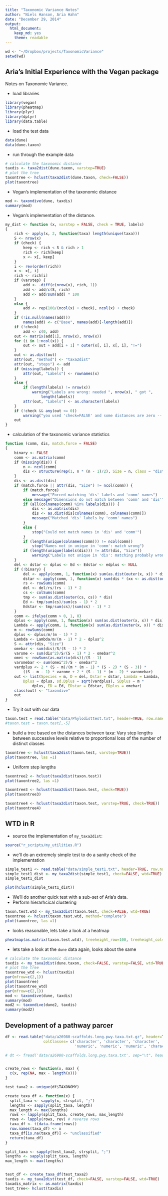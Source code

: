 ```yaml
---
title: "Taxonomic Variance Notes"
author: "Niels Hanson, Aria Hahn"
date: "December 29, 2014"
output:
  html_document:
    keep_md: yes
    theme: readable
---
```


```r
wd <- "~/Dropbox/projects/TaxonomicVariance"
setwd(wd)
```

## Aria's Initial Experience with the Vegan package

Notes on Taxonomic Variance.

* load libraries

```r
library(vegan)
library(pheatmap)
library(plyr)
library(dplyr)
library(data.table)
```

* load the test data

```r
data(dune)
data(dune.taxon)
```

* run through the example data

```r
# calculate the taxonomic distance
taxdis <- taxa2dist(dune.taxon, varstep=TRUE)
# plot the tree
taxontree <- hclust(taxa2dist(dune.taxon, check=FALSE))
plot(taxontree)
```

* Vegan's implementation of the taxonomic distance

```r
mod <- taxondive(dune, taxdis)
summary(mod)
```

* Vegan's implementation of the distance.

```r
my_dist <- function (x, varstep = FALSE, check = TRUE, labels) 
{
    rich <- apply(x, 2, function(taxa) length(unique(taxa)))
    S <- nrow(x)
    if (check) {
        keep <- rich < S & rich > 1
        rich <- rich[keep]
        x <- x[, keep]
    }
    i <- rev(order(rich))
    x <- x[, i]
    rich <- rich[i]
    if (varstep) {
        add <- -diff(c(nrow(x), rich, 1))
        add <- add/c(S, rich)
        add <- add/sum(add) * 100
    }
    else {
        add <- rep(100/(ncol(x) + check), ncol(x) + check)
    }
    if (!is.null(names(add))) 
        names(add) <- c("Base", names(add)[-length(add)])
    if (!check) 
        add <- c(0, add)
    out <- matrix(add[1], nrow(x), nrow(x))
    for (i in 1:ncol(x)) {
        out <- out + add[i + 1] * outer(x[, i], x[, i], "!=")
    }
    out <- as.dist(out)
    attr(out, "method") <- "taxa2dist"
    attr(out, "steps") <- add
    if (missing(labels)) {
        attr(out, "Labels") <- rownames(x)
    }
    else {
        if (length(labels) != nrow(x)) 
            warning("Labels are wrong: needed ", nrow(x), " got ", 
                length(labels))
        attr(out, "Labels") <- as.character(labels)
    }
    if (!check && any(out <= 0)) 
        warning("you used 'check=FALSE' and some distances are zero -- was this intended?")
    out
}
```

* calculation of the taxonomic variance statistics

```r
function (comm, dis, match.force = FALSE) 
{
    binary <- FALSE
    comm <- as.matrix(comm)
    if (missing(dis)) {
        n <- ncol(comm)
        dis <- structure(rep(1, n * (n - 1)/2), Size = n, class = "dist")
    }
    dis <- as.dist(dis)
    if (match.force || attr(dis, "Size") != ncol(comm)) {
        if (match.force) 
            message("Forced matching 'dis' labels and 'comm' names")
        else message("Dimensions do not match between 'comm' and 'dis'")
        if (all(colnames(comm) %in% labels(dis))) {
            dis <- as.matrix(dis)
            dis <- as.dist(dis[colnames(comm), colnames(comm)])
            message("Matched 'dis' labels by 'comm' names")
        }
        else {
            stop("Could not match names in 'dis' and 'comm'")
        }
        if (length(unique(colnames(comm))) != ncol(comm)) 
            stop("Names not in unique in 'comm': match wrong")
        if (length(unique(labels(dis))) != attr(dis, "Size")) 
            warning("Labels not unique in 'dis': matching probably wrong")
    }
    del <- dstar <- dplus <- Ed <- Edstar <- edplus <- NULL
    if (!binary) {
        del <- apply(comm, 1, function(x) sum(as.dist(outer(x, x)) * dis))
        dstar <- apply(comm, 1, function(x) sum(dis * (xx <- as.dist(outer(x, x))))/sum(xx))
        rs <- rowSums(comm)
        del <- del/rs/(rs - 1) * 2
        cs <- colSums(comm)
        tmp <- sum(as.dist(outer(cs, cs)) * dis)
        Ed <- tmp/sum(cs)/sum(cs - 1) * 2
        Edstar <- tmp/sum(cs)/(sum(cs) - 1) * 2
    }
    comm <- ifelse(comm > 0, 1, 0)
    dplus <- apply(comm, 1, function(x) sum(as.dist(outer(x, x)) * dis))
    Lambda <- apply(comm, 1, function(x) sum(as.dist(outer(x, x)) * dis^2))
    m <- rowSums(comm)
    dplus <- dplus/m/(m - 1) * 2
    Lambda <- Lambda/m/(m - 1) * 2 - dplus^2
    S <- attr(dis, "Size")
    omebar <- sum(dis)/S/(S - 1) * 2
    varome <- sum(dis^2)/S/(S - 1) * 2 - omebar^2
    omei <- rowSums(as.matrix(dis))/(S - 1)
    varomebar <- sum(omei^2)/S - omebar^2
    vardplus <- 2 * (S - m)/(m * (m - 1) * (S - 2) * (S - 3)) * 
        ((S - m - 1) * varome + 2 * (S - 1) * (m - 2) * varomebar)
    out <- list(Species = m, D = del, Dstar = dstar, Lambda = Lambda, 
        Dplus = dplus, sd.Dplus = sqrt(vardplus), SDplus = m * 
            dplus, ED = Ed, EDstar = Edstar, EDplus = omebar)
    class(out) <- "taxondive"
    out
}
```

* Try it out with our data

```r
taxon.test = read.table("data/Phylodisttest.txt", header=TRUE, row.names="row.names", sep ="\t")
#taxon.test = taxon.test[,-5]
```

* build a tree based on the distances between taxa: Vary step lengths between successive levels relative to proportional loss of the number of distinct classes

```r
taxontree <- hclust(taxa2dist(taxon.test, varstep=TRUE))
plot(taxontree, las =1)
```

* Uniform step lengths

```r
taxontree2 <- hclust(taxa2dist(taxon.test))
plot(taxontree2, las =1)
```

```r
taxontree3 <- hclust(taxa2dist(taxon.test, check=TRUE))
plot(taxontree3)
```

```r
taxontree4 <- hclust(taxa2dist(taxon.test, varstep=TRUE, check=TRUE))
plot(taxontree4)
```

## WTD in R

* source the implementation of `my_taxa2dist`:

```r
source("r_scripts/my_utilities.R")
```

* we'll do an extremely simple test to do a sanity check of the implementation

```r
simple_test1 <- read.table("data/simple_test1.txt", header=TRUE, row.names="row.names", sep ="\t")
simple_test1_dist <- my_taxa2dist(simple_test1, check=FALSE, wtd=TRUE)
simple_test1_dist
```

```r
plot(hclust(simple_test1_dist))
```

* We'll do another quick test with a sub-set of Aria's data.
* Perform hierarhcical clustering

```r
taxon.test.wtd <- my_taxa2dist(taxon.test, check=FALSE, wtd=TRUE)
taxontree <- hclust(taxon.test.wtd, method="complete")
plot(taxontree, las =1)
```

* looks reasonable, lets take a look at a heatmap

```r
pheatmap(as.matrix(taxon.test.wtd), treeheight_row=100, treeheight_col=100)
```

* lets take a look at the `dune` data again,  looks about the same

```r
# calculate the taxonomic distance
taxdis <- my_taxa2dist(dune.taxon, check=FALSE, varstep=FALSE, wtd=TRUE)
# plot the tree
taxontree_wtd <- hclust(taxdis)
par(mfrow=c(2,1))
plot(taxontree)
plot(taxontree_wtd)
par(mfrow=c(2,1))
mod <- taxondive(dune, taxdis)
summary(mod)
mod2 <- taxondive(dune2, taxdis)
summary(mod2)
```

## Development of a pathway parcer

```r
df <- read.table("data/a26980-scaffolds.long.pwy.taxa.txt.gz", header=TRUE, sep="\t",
                 colClasses= c('character', 'character', 'character', 'character', 'character',
                               'numeric', 'numeric', 'numeric', 'character', 'character'),quote = "")

# dt <- fread('data/a26980-scaffolds.long.pwy.taxa.txt', sep="\t", header=TRUE)


create_rows <- function(x, max) {
  c(x, rep(NA, max - length(x)))
}

test_taxa2 <- unique(df$TAXONOMY)

create_taxa_df <- function(x) {
  split_taxa <- sapply(x, strsplit, ";")
  lengths <- sapply(split_taxa, length)
  max_length <- max(lengths)
  rows <- lapply(split_taxa, create_rows, max_length)
  rows <- lapply(rows, rev) # reverse rows
  taxa_df <- t(data.frame(rows))
  row.names(taxa_df) <- x
  taxa_df[is.na(taxa_df)] <- "unclassified"
  return(taxa_df)
}

split_taxa <- sapply(test_taxa2, strsplit, ";")
lengths <- sapply(split_taxa, length)
max_length <- max(lengths)


test_df <- create_taxa_df(test_taxa2)
taxdis <- my_taxa2dist(test_df, check=FALSE, varstep=FALSE, wtd=TRUE)
taxadis_matrix <- as.matrix(taxdis)
test_tree<- hclust(taxdis)
```

